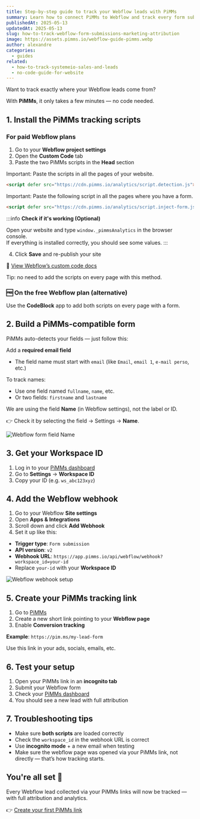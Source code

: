 ```yaml
---
title: Step-by-step guide to track your Webflow leads with PiMMs
summary: Learn how to connect PiMMs to Webflow and track every form submission with precise, full-funnel attribution.
publishedAt: 2025-05-13
updatedAt: 2025-05-13
slug: how-to-track-webflow-form-submissions-marketing-attribution
image: https://assets.pimms.io/webflow-guide-pimms.webp
author: alexandre
categories:
  - guides
related:
  - how-to-track-systemeio-sales-and-leads
  - no-code-guide-for-website
---
```


Want to track exactly where your Webflow leads come from?

With **PiMMs**, it only takes a few minutes — no code needed.

<LinkCard
  href="/articles/no-code-guide-for-website"
  title="Looking to track external tools?"
  description="Read this other guide if your site links to external tools like Cal.com, Tally, Stripe, etc."
/>

## 1. Install the PiMMs tracking scripts

### For paid Webflow plans

1. Go to your **Webflow project settings**
2. Open the **Custom Code** tab
3. Paste the two PiMMs scripts in the **Head** section

Important: Paste the scripts in all the pages of your website.

```html
<script defer src="https://cdn.pimms.io/analytics/script.detection.js"></script>
```

Important: Paste the following script in all the pages where you have a form.

```html
<script defer src="https://cdn.pimms.io/analytics/script.inject-form.js"></script>
```

:::info
**Check if it's working (Optional)**

Open your website and type `window._pimmsAnalytics` in the browser console.  
If everything is installed correctly, you should see some values.
:::

4. Click **Save** and re-publish your site

📘 [View Webflow’s custom code docs](https://help.webflow.com/hc/en-us/articles/33961357265299-Custom-code-in-head-and-body-tags#supported-code)

Tip: no need to add the scripts on every page with this method.

### 🆓 On the free Webflow plan (alternative)

Use the **CodeBlock** app to add both scripts on every page with a form.

## 2. Build a PiMMs-compatible form

PiMMs auto-detects your fields — just follow this:

Add a **required email field**
- The field name must start with `email` (like `Email`, `email 1`, `e-mail perso`, etc.)

To track names:
- Use one field named `fullname`, `name`, etc.
- Or two fields: `firstname` and `lastname`

We are using the field **Name** (in Webflow settings), not the label or ID.

👉 Check it by selecting the field → Settings → **Name**.

![Webflow form field Name](https://assets.pimms.io/webflow-form-field-name.webp)

## 3. Get your Workspace ID

1. Log in to your [PiMMs dashboard](https://app.pimms.io)
2. Go to **Settings** → **Workspace ID**
3. Copy your ID (e.g. `ws_abc123xyz`)

## 4. Add the Webflow webhook

1. Go to your Webflow **Site settings**
2. Open **Apps & Integrations**
3. Scroll down and click **Add Webhook**
4. Set it up like this:

- **Trigger type**: `Form submission`
- **API version**: `v2`
- **Webhook URL**:
  `https://app.pimms.io/api/webflow/webhook?workspace_id=your-id`
- Replace `your-id` with your **Workspace ID**

![Webflow webhook setup](https://assets.pimms.io/webflow-webhook-setup.webp)

## 5. Create your PiMMs tracking link

1. Go to [PiMMs](https://app.pimms.io)
2. Create a new short link pointing to your **Webflow page**
3. Enable **Conversion tracking**

**Example**:
`https://pim.ms/my-lead-form`

Use this link in your ads, socials, emails, etc.

## 6. Test your setup

1. Open your PiMMs link in an **incognito tab**
2. Submit your Webflow form
3. Check your [PiMMs dashboard](https://app.pimms.io)
4. You should see a new lead with full attribution

## 7. Troubleshooting tips

- Make sure **both scripts** are loaded correctly
- Check the `workspace_id` in the webhook URL is correct
- Use **incognito mode** + a new email when testing
- Make sure the webflow page was opened via your PiMMs link, not directly — that’s how tracking starts.

## You're all set 🎉

Every Webflow lead collected via your PiMMs links will now be tracked — with full attribution and analytics.

👉 [Create your first PiMMs link](https://app.pimms.io)
